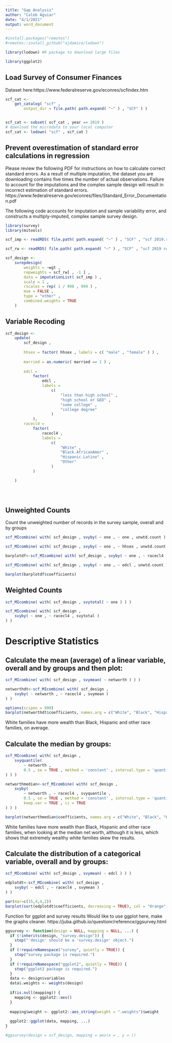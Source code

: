 ```yaml
---
title: "Gap Analysis"
author: "Caleb Aguiar"
date: "4/1/2021"
output: word_document
---
```


```r
#install.packages("remotes")
#remotes::install_github("ajdamico/lodown")

library(lodown) #R package to download large files 

library(ggplot2)
```

## Load Survey of Consumer Finances

Dataset here:https://www.federalreserve.gov/econres/scfindex.htm

```r
scf_cat <-
    get_catalog( "scf" ,
        output_dir = file.path( path.expand( "~" ) , "SCF" ) )


scf_cat <- subset( scf_cat , year == 2019 )
# download the microdata to your local computer
scf_cat <- lodown( "scf" , scf_cat )
```

## Prevent overestimation of standard error calculations in regression    

Please review the following PDF for instructions on how to calculate correct standard errors. As a result of multiple imputation, the dataset you are downloading contains five times the number of actual observations. Failure to account for the imputations and the complex sample design will result in incorrect estimation of standard errors.
https://www.federalreserve.gov/econres/files/Standard_Error_Documentation.pdf

The following code accounts for imputation and sample variability error, and constructs a multiply-imputed, complex sample survey design. 

```r
library(survey)
library(mitools)

scf_imp <- readRDS( file.path( path.expand( "~" ) , "SCF" , "scf 2019.rds" ) )

scf_rw <- readRDS( file.path( path.expand( "~" ) , "SCF" , "scf 2019 rw.rds" ) )

scf_design <- 
    svrepdesign( 
        weights = ~wgt , 
        repweights = scf_rw[ , -1 ] , 
        data = imputationList( scf_imp ) , 
        scale = 1 ,
        rscales = rep( 1 / 998 , 999 ) ,
        mse = FALSE ,
        type = "other" ,
        combined.weights = TRUE
    )
```
## Variable Recoding

```r
scf_design <- 
    update( 
        scf_design , 
        
        hhsex = factor( hhsex , labels = c( "male" , "female" ) ) ,
        
        married = as.numeric( married == 1 ) ,
        
        edcl = 
            factor( 
                edcl , 
                labels = 
                    c( 
                        "less than high school" , 
                        "high school or GED" , 
                        "some college" , 
                        "college degree" 
                    ) 
            ),
        racecl4 = 
            factor( 
                racecl4 , 
                labels = 
                    c( 
                        "White" , 
                        "Black.AfricanAmer" , 
                        "Hispanic.Latino" , 
                        "Other" 
                    ) 
            )

    )


  
```

## Unweighted Counts
Count the unweighted number of records in the survey sample, overall and by groups

```r
scf_MIcombine( with( scf_design , svyby( ~ one , ~ one , unwtd.count ) ) )

scf_MIcombine( with( scf_design , svyby( ~ one , ~ hhsex , unwtd.count ) ) )

barplotdf<-scf_MIcombine( with( scf_design , svyby( ~ one , ~ racecl4 , unwtd.count ) ) )

scf_MIcombine( with( scf_design , svyby( ~ one , ~ edcl , unwtd.count ) ) )

```

```r
barplot(barplotdf$coefficients)
```




## Weighted Counts
```r
scf_MIcombine( with( scf_design , svytotal( ~ one ) ) )

scf_MIcombine( with( scf_design ,
    svyby( ~ one , ~ racecl4 , svytotal )
) )

```


# Descriptive Statistics

## Calculate the mean (average) of a linear variable, overall and by groups and then plot:

```r
scf_MIcombine( with( scf_design , svymean( ~ networth ) ) )

networthdt<-scf_MIcombine( with( scf_design ,
    svyby( ~ networth , ~ racecl4 , svymean )
) )

```

```r
options(scipen = 999) 
barplot(networthdt$coefficients, names.arg = c("White", "Black", "Hispanic", "Other"), ylab = "Ave Net Worth", col = "Steel Blue")
```
White families have more wealth than Black, Hispanic and other race families, on average.

## Calculate the median by groups:

```r
scf_MIcombine( with( scf_design ,
    svyquantile(
        ~ networth ,
        0.5 , se = TRUE , method = 'constant' , interval.type = 'quantile' 
) ) )

networthmedian<-scf_MIcombine( with( scf_design ,
    svyby(
        ~ networth , ~ racecl4 , svyquantile ,
        0.5 , se = TRUE , method = 'constant' , interval.type = 'quantile' ,
        keep.var = TRUE , ci = TRUE 
) ) )
```

```r
barplot(networthmedian$coefficients, names.arg = c("White", "Black", "Hispanic", "Other"), ylab = "Median Net Worth", col = "Steel Blue")
```

White families have more wealth than Black, Hispanic and other race families, when looking at the median net worth, although it is less, which shows that extremely wealthy white families skew the results.






## Calculate the distribution of a categorical variable, overall and by groups:

```r
scf_MIcombine( with( scf_design , svymean( ~ edcl ) ) )

edplotdt<-scf_MIcombine( with( scf_design ,
    svyby( ~ edcl , ~ racecl4 , svymean )
) )

```
```r
par(mar=c(15,4,4,2))
barplot(sort(edplotdt$coefficients, decreasing = TRUE), col = "Orange", las=2)

```



Function for ggplot and survey results
Would like to use ggplot here, make the graphs cleaner.
https://juba.github.io/questionr/reference/ggsurvey.html


```r
ggsurvey <- function(design = NULL, mapping = NULL, ...) {
  if (!inherits(design, "survey.design")) {
    stop("'design' should be a 'survey.design' object.")
  }
  if (!requireNamespace("survey", quietly = TRUE)) {
    stop("survey package is required.")
  }
  if (!requireNamespace("ggplot2", quietly = TRUE)) {
    stop("ggplot2 package is required.")
  }
  data <- design$variables
  data$.weights <- weights(design)
  
  if(is.null(mapping)) {
    mapping <- ggplot2::aes()
  }
  
  mapping$weight <- ggplot2::aes_string(weight = ".weights")$weight
  
  ggplot2::ggplot(data, mapping, ...)
}
```


```r
#ggsurvey(design = scf_design, mapping = aes(x = , y = ))
```


